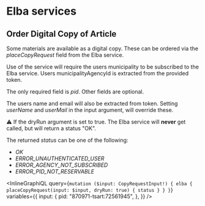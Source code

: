 # Elba services

## Order Digital Copy of Article

Some materials are available as a digital copy. These can be ordered via the _placeCopyRequest_ field from the Elba service.

Use of the service will require the users municipality to be subscribed to the Elba service. Users municipalityAgencyId is extracted from the provided token.

The only required field is _pid_. Other fields are optional.

The users name and email will also be extracted from token. Setting _userName_ and _userMail_ in the input argument, will override these.

⚠️ If the dryRun argument is set to true. The Elba service will **never** get called, but will return a status "OK".

The returned _status_ can be one of the following:

- _OK_
- _ERROR_UNAUTHENTICATED_USER_
- _ERROR_AGENCY_NOT_SUBSCRIBED_
- _ERROR_PID_NOT_RESERVABLE_

<InlineGraphiQL
  query={`mutation ($input: CopyRequestInput!) {
  elba {
    placeCopyRequest(input: $input, dryRun: true) {
      status
    }
  }
}`}
  variables={{
    input: {
      pid: "870971-tsart:72561945",
    },
  }}
/>
